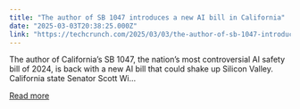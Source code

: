 ```yaml
---
title: "The author of SB 1047 introduces a new AI bill in California"
date: "2025-03-03T20:38:25.000Z"
link: "https://techcrunch.com/2025/03/03/the-author-of-sb-1047-introduces-a-new-ai-bill-in-california/"
---
```


The author of California&#8217;s SB 1047, the nation&#8217;s most controversial AI safety bill of 2024, is back with a new AI bill that could shake up Silicon Valley. California state Senator Scott Wi...

[Read more](https://techcrunch.com/2025/03/03/the-author-of-sb-1047-introduces-a-new-ai-bill-in-california/)
